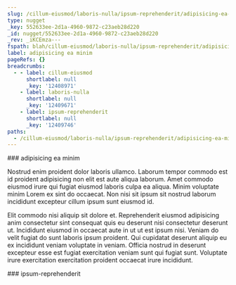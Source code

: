 ```yaml
---
slug: /cillum-eiusmod/laboris-nulla/ipsum-reprehenderit/adipisicing-ea-minim
type: nugget
_key: 552633ee-2d1a-4960-9872-c23aeb28d220
_id: nugget/552633ee-2d1a-4960-9872-c23aeb28d220
_rev: _iKCEmza---
fspath: blah/cillum-eiusmod/laboris-nulla/ipsum-reprehenderit/adipisicing-ea-minim.md
label: adipisicing ea minim
pageRefs: {}
breadcrumbs:
  - - label: cillum-eiusmod
      shortlabel: null
      _key: '12408971'
    - label: laboris-nulla
      shortlabel: null
      _key: '12409671'
    - label: ipsum-reprehenderit
      shortlabel: null
      _key: '12409746'
paths:
  - /cillum-eiusmod/laboris-nulla/ipsum-reprehenderit/adipisicing-ea-minim
---
```


<NuggetArea>
<Nugget slug="/cillum-eiusmod/laboris-nulla/ipsum-reprehenderit/adipisicing-ea-minim" type="nugget" _key="552633ee-2d1a-4960-9872-c23aeb28d220" _id="nugget/552633ee-2d1a-4960-9872-c23aeb28d220" _rev="_iKCEmza---" fspath="blah/cillum-eiusmod/laboris-nulla/ipsum-reprehenderit/adipisicing-ea-minim.md" label="adipisicing ea minim" paths="/cillum-eiusmod/laboris-nulla/ipsum-reprehenderit/adipisicing-ea-minim">
<NuggetBody>
### adipisicing ea minim

Nostrud enim proident dolor laboris ullamco. Laborum tempor commodo est id proident adipisicing non elit est aute aliqua laborum. Amet commodo eiusmod irure qui fugiat eiusmod laboris culpa ea aliqua. Minim voluptate minim Lorem ex sint do occaecat. Non nisi sit ipsum sit nostrud laborum incididunt excepteur cillum ipsum sunt eiusmod id.

Elit commodo nisi aliquip sit dolore et. Reprehenderit eiusmod adipisicing anim consectetur sint consequat quis eu deserunt nisi consectetur deserunt ut. Incididunt eiusmod in occaecat aute in ut ut est ipsum nisi. Veniam do velit fugiat do sunt laboris ipsum proident. Qui cupidatat deserunt aliquip eu ex incididunt veniam voluptate in veniam. Officia nostrud in deserunt excepteur esse est fugiat exercitation veniam sunt qui fugiat sunt. Voluptate irure exercitation exercitation proident occaecat irure incididunt.

</NuggetBody>
<Breadcrumbs>
<Crumbs>
<Crumb _key="12408971" label="cillum-eiusmod" /><Crumb _key="12409671" label="laboris-nulla" /><Crumb _key="12409746" label="ipsum-reprehenderit" />
</Crumbs>
</Breadcrumbs>
</Nugget>

<NuggetsInbound>
</NuggetsInbound>
<NuggetsOutbound>
</NuggetsOutbound>
</NuggetArea>
<PassagesInbound>
<Passage direction="inbound" type="passage" _key="12409746" _id="passage/12409746" _rev="_iKCEmzW--_" label="ipsum-reprehenderit" passage="ipsum-reprehenderit" fspath="blah/cillum-eiusmod/laboris-nulla/ipsum-reprehenderit" paths="/cillum-eiusmod/laboris-nulla/ipsum-reprehenderit" slug="/cillum-eiusmod/laboris-nulla/ipsum-reprehenderit">
<NuggetBody>
### ipsum-reprehenderit

</NuggetBody>
<Breadcrumbs>
<Crumbs>
<Crumb _key="12408971" label="cillum-eiusmod" /><Crumb _key="12409671" label="laboris-nulla" />
</Crumbs>
</Breadcrumbs>
</Passage>

</PassagesInbound>
<PassagesOutbound>
</PassagesOutbound>